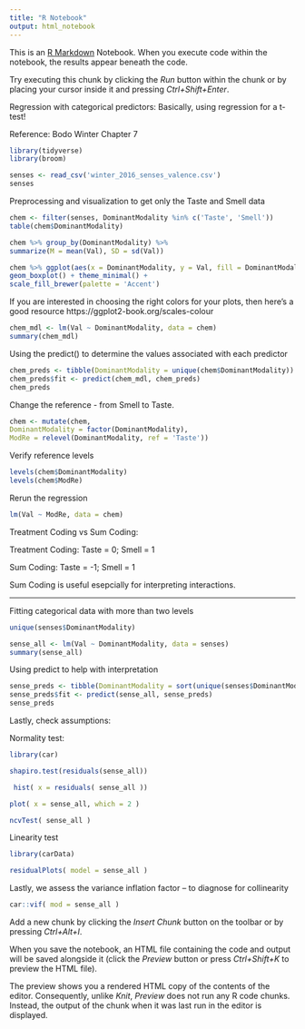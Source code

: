 ```yaml
---
title: "R Notebook"
output: html_notebook
---
```


This is an [R Markdown](http://rmarkdown.rstudio.com) Notebook. When you execute code within the notebook, the results appear beneath the code. 

Try executing this chunk by clicking the *Run* button within the chunk or by placing your cursor inside it and pressing *Ctrl+Shift+Enter*. 

Regression with categorical predictors: 
Basically, using regression for a t-test!  

Reference: Bodo Winter Chapter 7


```r
library(tidyverse)
library(broom)
```

```r
senses <- read_csv('winter_2016_senses_valence.csv')
senses
```
Preprocessing and visualization to get only the Taste and Smell data

```r
chem <- filter(senses, DominantModality %in% c('Taste', 'Smell'))
table(chem$DominantModality)
```


```r
chem %>% group_by(DominantModality) %>%
summarize(M = mean(Val), SD = sd(Val))
```

```r
chem %>% ggplot(aes(x = DominantModality, y = Val, fill = DominantModality)) +
geom_boxplot() + theme_minimal() +
scale_fill_brewer(palette = 'Accent')
```
If you are interested in choosing the right colors for your plots, then here's a good resource
https://ggplot2-book.org/scales-colour


```r
chem_mdl <- lm(Val ~ DominantModality, data = chem)
summary(chem_mdl)
```


Using the predict() to determine the values associated with each predictor

```r
chem_preds <- tibble(DominantModality = unique(chem$DominantModality))
chem_preds$fit <- predict(chem_mdl, chem_preds)
chem_preds
```

Change the reference - from Smell to Taste.

```r
chem <- mutate(chem,
DominantModality = factor(DominantModality),
ModRe = relevel(DominantModality, ref = 'Taste'))
```

Verify reference levels
```r
levels(chem$DominantModality)
levels(chem$ModRe)
```

Rerun the regression
```r
lm(Val ~ ModRe, data = chem)
```


Treatment Coding vs Sum Coding:

Treatment Coding:
Taste = 0; Smell = 1

Sum Coding: 
Taste = -1; Smell = 1

Sum Coding is useful esepcially for interpreting interactions.

___________________________________________________________________


Fitting categorical data with more than two levels

```r
unique(senses$DominantModality)
```



```r
sense_all <- lm(Val ~ DominantModality, data = senses)
summary(sense_all)
```


Using predict to help with interpretation
```r
sense_preds <- tibble(DominantModality = sort(unique(senses$DominantModality))) 
sense_preds$fit <- predict(sense_all, sense_preds)
sense_preds
```

 
Lastly, check assumptions: 

Normality test: 

```r
library(car)
```

```r
shapiro.test(residuals(sense_all))
```
```r
 hist( x = residuals( sense_all ))

```
```r
plot( x = sense_all, which = 2 )
```

```r
ncvTest( sense_all )

```
Linearity test

```r
library(carData)
```

```r
residualPlots( model = sense_all ) 
```
Lastly, we assess the variance inflation factor -- to diagnose for collinearity

```r
car::vif( mod = sense_all )
```


Add a new chunk by clicking the *Insert Chunk* button on the toolbar or by pressing *Ctrl+Alt+I*.

When you save the notebook, an HTML file containing the code and output will be saved alongside it (click the *Preview* button or press *Ctrl+Shift+K* to preview the HTML file).

The preview shows you a rendered HTML copy of the contents of the editor. Consequently, unlike *Knit*, *Preview* does not run any R code chunks. Instead, the output of the chunk when it was last run in the editor is displayed.
